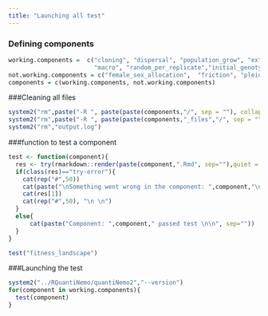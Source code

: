 ```yaml
---
title: "Launching all test"
---
```


### Defining components
```r
working.components =  c("cloning", "dispersal", "population_grow", "extinction", "fitness_factor", "fitness_landscape", "recombination","selection_coefficient", "selection_level", "sex_determination", "density_migration_rate", "stat_sampling",
                        "macro", "random_per_replicate","initial_genotype", "coalescence", "external_file")
not.working.components = c("female_sex_allocation",  "friction", "pleiotropy")
components = c(working.components, not.working.components)
```




###Cleaning all files
```r
system2("rm",paste("-R ", paste(paste(components,"/", sep = ""), collapse = " ")))
system2("rm",paste("-R ", paste(paste(components,"_files","/", sep = ""), collapse = " ")))
system2("rm","output.log")
```

###function to test a component
```r
test <- function(component){
  res <- try(rmarkdown::render(paste(component,".Rmd", sep=""),quiet = TRUE),silent=TRUE)
  if(class(res)=="try-error"){
    cat(rep("#",50))
    cat(paste("\nSomething went wrong in the component: ",component,"\n", sep=""))
    cat(res[1])
    cat(rep("#",50), "\n \n")
  }
  else{
      cat(paste("Component: ",component," passed test \n\n", sep=""))
  }
}
```

```r
test("fitness_landscape")
```


###Launching the test 
```r
system2("../RQuantiNemo/quantiNemo2","--version")
for(component in working.components){
  test(component)
}
```


